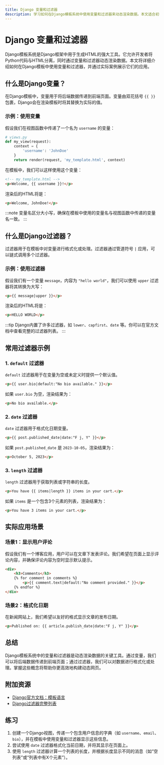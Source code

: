 ```yaml
---
title: Django 变量和过滤器
description: 学习如何在Django模板系统中使用变量和过滤器来动态渲染数据。本文适合初学者，包含详细的解释、代码示例和实际应用场景。
---
```


# Django 变量和过滤器

Django模板系统是Django框架中用于生成HTML的强大工具。它允许开发者将Python代码与HTML分离，同时通过变量和过滤器动态渲染数据。本文将详细介绍如何在Django模板中使用变量和过滤器，并通过实际案例展示它们的应用。

## 什么是Django变量？

在Django模板中，变量用于将后端数据传递到前端页面。变量由双花括号 `{{ }}` 包裹，Django会在渲染模板时将其替换为实际的值。

### 示例：使用变量

假设我们在视图函数中传递了一个名为 `username` 的变量：

```python
# views.py
def my_view(request):
    context = {
        'username': 'JohnDoe'
    }
    return render(request, 'my_template.html', context)
```

在模板中，我们可以这样使用这个变量：

```html
<!-- my_template.html -->
<p>Welcome, {{ username }}!</p>
```

渲染后的HTML将是：

```html
<p>Welcome, JohnDoe!</p>
```

:::note
变量名区分大小写，确保在模板中使用的变量名与视图函数中传递的变量名一致。
:::

## 什么是Django过滤器？

过滤器用于在模板中对变量进行格式化或处理。过滤器通过管道符号 `|` 应用，可以链式调用多个过滤器。

### 示例：使用过滤器

假设我们有一个变量 `message`，内容为 `"hello world"`，我们可以使用 `upper` 过滤器将其转换为大写：

```html
<p>{{ message|upper }}</p>
```

渲染后的HTML将是：

```html
<p>HELLO WORLD</p>
```

:::tip
Django内置了许多过滤器，如 `lower`、`capfirst`、`date` 等。你可以在官方文档中查看完整的过滤器列表。
:::

## 常用过滤器示例

### 1. `default` 过滤器

`default` 过滤器用于在变量为空或未定义时提供一个默认值。

```html
<p>{{ user.bio|default:"No bio available." }}</p>
```

如果 `user.bio` 为空，渲染结果为：

```html
<p>No bio available.</p>
```

### 2. `date` 过滤器

`date` 过滤器用于格式化日期变量。

```html
<p>{{ post.published_date|date:"F j, Y" }}</p>
```

如果 `post.published_date` 是 `2023-10-05`，渲染结果为：

```html
<p>October 5, 2023</p>
```

### 3. `length` 过滤器

`length` 过滤器用于获取列表或字符串的长度。

```html
<p>You have {{ items|length }} items in your cart.</p>
```

如果 `items` 是一个包含3个元素的列表，渲染结果为：

```html
<p>You have 3 items in your cart.</p>
```

## 实际应用场景

### 场景1：显示用户评论

假设我们有一个博客应用，用户可以在文章下发表评论。我们希望在页面上显示评论内容，并确保评论内容为空时显示默认提示。

```html
<div>
    <h3>Comments</h3>
    {% for comment in comments %}
        <p>{{ comment.text|default:"No comment provided." }}</p>
    {% endfor %}
</div>
```

### 场景2：格式化日期

在新闻网站上，我们希望以友好的格式显示文章的发布日期。

```html
<p>Published on: {{ article.publish_date|date:"F j, Y" }}</p>
```

## 总结

Django模板系统中的变量和过滤器是动态渲染数据的关键工具。通过变量，我们可以将后端数据传递到前端页面；通过过滤器，我们可以对数据进行格式化或处理。掌握这些概念将帮助你更高效地构建动态网页。

## 附加资源

- [Django官方文档：模板语言](https://docs.djangoproject.com/en/stable/ref/templates/language/)
- [Django过滤器完整列表](https://docs.djangoproject.com/en/stable/ref/templates/builtins/#ref-templates-builtins-filters)

## 练习

1. 创建一个Django视图，传递一个包含用户信息的字典（如 `username`、`email`、`bio`），并在模板中使用变量和过滤器显示这些信息。
2. 尝试使用 `date` 过滤器格式化当前日期，并将其显示在页面上。
3. 使用 `length` 过滤器计算一个列表的长度，并根据长度显示不同的消息（如“空列表”或“列表中有X个元素”）。
